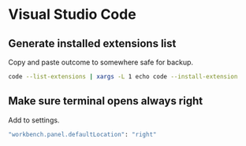 # Visual Studio Code

## Generate installed extensions list

Copy and paste outcome to somewhere safe for backup.

```bash
code --list-extensions | xargs -L 1 echo code --install-extension
```

## Make sure terminal opens always right

Add to settings.

```bash
"workbench.panel.defaultLocation": "right"
```
